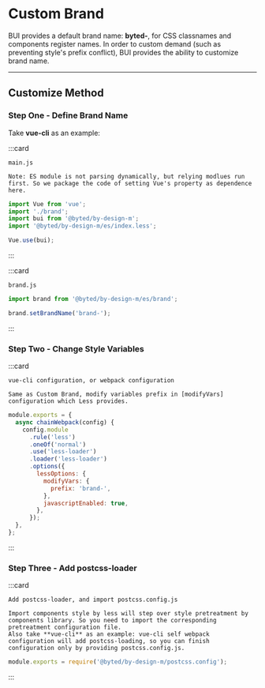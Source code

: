# Custom Brand

BUI provides a default brand name: <strong>byted-</strong>, for CSS classnames and components register names. In order to custom demand (such as preventing style's prefix conflict), BUI provides the ability to customize brand name.

---

## Customize Method

### Step One - Define Brand Name

Take **vue-cli** as an example:

:::card

```topic
main.js
```

```desc
Note: ES module is not parsing dynamically, but relying modlues run first. So we package the code of setting Vue's property as dependence here.
```

```js
import Vue from 'vue';
import './brand';
import bui from '@byted/by-design-m';
import '@byted/by-design-m/es/index.less';

Vue.use(bui);
```

:::

:::card

```topic
brand.js
```

```js
import brand from '@byted/by-design-m/es/brand';

brand.setBrandName('brand-');
```

:::

### Step Two - Change Style Variables

:::card

```topic
vue-cli configuration, or webpack configuration
```

```desc
Same as Custom Brand, modify variables prefix in [modifyVars] configuration which Less provides.
```

```javascript
module.exports = {
  async chainWebpack(config) {
    config.module
      .rule('less')
      .oneOf('normal')
      .use('less-loader')
      .loader('less-loader')
      .options({
        lessOptions: {
          modifyVars: {
            prefix: 'brand-',
          },
          javascriptEnabled: true,
        },
      });
  },
};
```

:::

### Step Three - Add postcss-loader

:::card

```topic
Add postcss-loader, and import postcss.config.js
```

```desc
Import components style by less will step over style pretreatment by components library. So you need to import the corresponding pretreatment configuration file.
Also take **vue-cli** as an example: vue-cli self webpack configuration will add postcss-loading, so you can finish configuration only by providing postcss.config.js.
```

```javascript
module.exports = require('@byted/by-design-m/postcss.config');
```

:::
